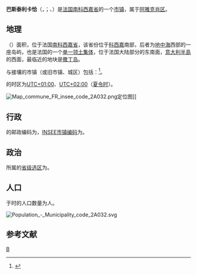 {{noteTA|G1=法国地名}}
{{Infobox French commune}}
'''巴斯泰利卡恰'''（{{lang-fr|Bastelicaccia}}，{{IPA-fr|bastelikatʃ(j)a}}；{{lang-co|Bastilicaccia}}、{{lang|co|A Bastirgaccia}}）是[[法国|法国]][[南科西嘉省|南科西嘉省]]的一个[[市镇_(法国)|市镇]]，属于[[阿雅克肖区|阿雅克肖区]]。

== 地理 ==
{{PAGENAMEBASE}}（{{wikidata|property|linked|P625}}）面积{{wikidata|properties|P2046}}，位于法国[[南科西嘉省|南科西嘉省]]，该省份位于[[科西嘉|科西嘉]]南部，后者为[[地中海|地中海]]西部的一座岛屿，也是法国的一个[[单一领土集体|单一领土集体]]，位于法国大陆部分的东南面，[[意大利半島|意大利半島]]的西面，最临近的地块是[[撒丁岛|撒丁岛]]。

与{{PAGENAMEBASE}}接壤的市镇（或旧市镇、城区）包括：{{Wikidata|properties|linked|P47}}<ref name="geo">{{Cite web|url=https://www.geoportail.gouv.fr/carte|title=Carte|accessdate=2020-03-22|author=Géoportail|language=fr|publisher=Géoportail|archive-date=2017-01-29|archive-url=https://web.archive.org/web/20170129154129/https://www.geoportail.gouv.fr/carte/|dead-url=no}}</ref>。

{{PAGENAMEBASE}}的时区为[[UTC+01:00|UTC+01:00]]、[[UTC+02:00|UTC+02:00]]（[[夏时制|夏令时]]）。

[[File:Map_commune_FR_insee_code_2A032.png|thumb]]定位图]]{{Clear|left}}
== 行政 ==
{{PAGENAMEBASE}}的邮政编码为{{wikidata|properties|P281}}，[[法国国家统计与经济研究所|INSEE市镇编码]]为{{wikidata|properties|P374}}。

== 政治 ==
{{PAGENAMEBASE}}所属的[[縣_(法國)|省级选区]]为{{WikidataLink|{{wikidata|properties|raw|best||P7938}}}}。

== 人口 ==
{{PAGENAMEBASE}}于{{wikidata|qualifier|P1082|P585}}时的人口数量为{{wikidata|property|raw|P1082}}人。

[[File:Population_-_Municipality_code_2A032.svg|thumb]]{{Clear|left}}
== 参考文献 ==
{{Reflist}}

{{南科西嘉省市镇}}
[[Category:南科西嘉省市镇|B]]